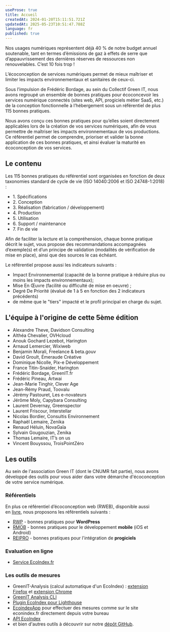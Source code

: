 ```yaml
---
useProse: true
title: Accueil
createdAt: 2024-01-20T15:11:51.721Z
updatedAt: 2025-05-23T10:51:47.788Z
language: fr
published: true
---
```


Nos usages numériques représentent déjà 40 % de notre budget annuel soutenable, tant en termes d’émissions de gaz à effets de serre que d’appauvrissement des dernières réserves de ressources non renouvelables. C’est 10 fois trop ! 

L’écoconception de services numériques permet de mieux maîtriser et limiter les impacts environnementaux et sanitaires de ceux-ci.

Sous l’impulsion de Frédéric Bordage, au sein du Collectif Green IT, nous avons regroupé un ensemble de bonnes pratiques pour écoconcevoir les services numérique connectés (sites web, API, progiciels métier SaaS, etc.) de la conception fonctionnelle à l’hébergement sous un référentiel de plus 115 bonnes pratiques.

<CTAWithIcon
  label="Découvrez les bonnes pratiques"
  url="/fr/fiches"
  target="_self"
/>

Nous avons conçu ces bonnes pratiques pour qu’elles soient directement applicables lors de la création de vos services numériques, afin de vous permettre de maîtriser les impacts environnementaux de vos productions. Ce référentiel permet de comprendre, prioriser et valider la bonne application de ces bonnes pratiques, et ainsi évaluer la maturité en écoconception de vos services.

## Le contenu

Les 115 bonnes pratiques du référentiel sont organisées en fonction de deux taxonomies standard de cycle de vie (ISO 14040:2006 et ISO 24748-1:2018) :

- 1\. Spécifications
- 2\. Conception
- 3\. Réalisation (fabrication / développement)
- 4\. Production
- 5\. Utilisation
- 6\. Support / maintenance
- 7\. Fin de vie

Afin de faciliter la lecture et la compréhension, chaque bonne pratique décrit le sujet, vous propose des recommandations accompagnées d’exemple(s) et d’un principe de validation (modalités de vérification de mise en place), ainsi que des sources le cas échéant.

Le référentiel propose aussi les indicateurs suivants :

- Impact Environnemental (capacité de la bonne pratique à réduire plus ou moins les impacts environnementaux); 
- Mise En Œuvre (facilité ou difficulté de mise en oeuvre) ;
- Degré De Priorité (évalué de 1 à 5 en fonction des 2 indicateurs précédents) 
- de même que le "tiers" impacté et le profil principal en charge du sujet.

## L'équipe à l'origine de cette 5ème édition

- Alexandre Theve, Davidson Consulting
- Althéa Chevalier, OVHcloud
- Anouk Gochard Lezebot, Harington
- Arnaud Lemercier, Wixiweb
- Benjamin Morali, Freelance & beta.gouv
- David Groult, Émeraude Créative
- Dominique Nicolle, Pix-e Développement
- France Titin-Snaider, Harington
- Frédéric Bordage, GreenIT.fr
- Frédéric Pineau, Artwai
- Jean-Marie Tinghir, Clever Age
- Jean-Rémy Praud, Toovalu
- Jérémy Pastouret, Les e-novateurs
- Jérôme Moly, Capybara Consulting
- Laurent Devernay, Greenspector
- Laurent Friscour, Interstellar
- Nicolas Bordier, Consultis Environnement
- Raphaël Lemaire, Zenika
- Renaud Héluin, NovaGaïa
- Sylvain Gougouzian, Zenika
- Thomas Lemaire, IT’s on us
- Vincent Bouyssou, TroisPointZéro

<CTAWithIcon
  icon="tabler:brand-github"
  label="Contribuez !"
  url="https://github.com/cnumr/best-practices/blob/main/CONTRIBUTING.md/"
  target="_blank"
/>

## Les outils

Au sein de l'association Green IT (dont le CNUMR fait partie), nous avons développé des outils pour vous aider dans votre démarche d'écoconception de votre service numérique.

### Référentiels

En plus ce référentiel d’écoconception web (RWEB), disponible aussi en [livre](https://ecoconceptionweb.com/), nous proposons les référentiels suivants :

- [RWP](https://ref.greenit.fr/wp/) - bonnes pratiques pour **WordPress**
- [RMOB](https://github.com/cnumr/best-practices-mobile) - bonnes pratiques pour le développement **mobile** (iOS et Android)
- [REIPRO](https://github.com/cnumr/best-practices-packaged-software) - bonnes pratiques pour l'intégration de **progiciels**

### Evaluation en ligne

- [Service EcoIndex.fr](https://www.ecoindex.fr/)

### Les outils de mesures

- GreenIT-Analysis (calcul automatique d'un EcoIndex) : [extension Firefox](https://addons.mozilla.org/fr/firefox/addon/greenit-analysis/) et [extension Chrome](https://chrome.google.com/webstore/detail/greenit-analysis/mofbfhffeklkbebfclfaiifefjflcpad)
- [GreenIT Analysis CLI](https://github.com/cnumr/GreenIT-Analysis-cli)
- [Plugin EcoIndex pour Lighthouse](https://github.com/cnumr/lighthouse-plugin-ecoindex)
- [EcoindexApp](https://github.com/cnumr/EcoindexApp) pour effectuer des mesures comme sur le site econindex.fr directement depuis votre bureau
- [API EcoIndex](https://github.com/cnumr/ecoindex_api)
- et bien d'autres outils à découvrir sur notre [dépôt GitHub](https://github.com/cnumr).
